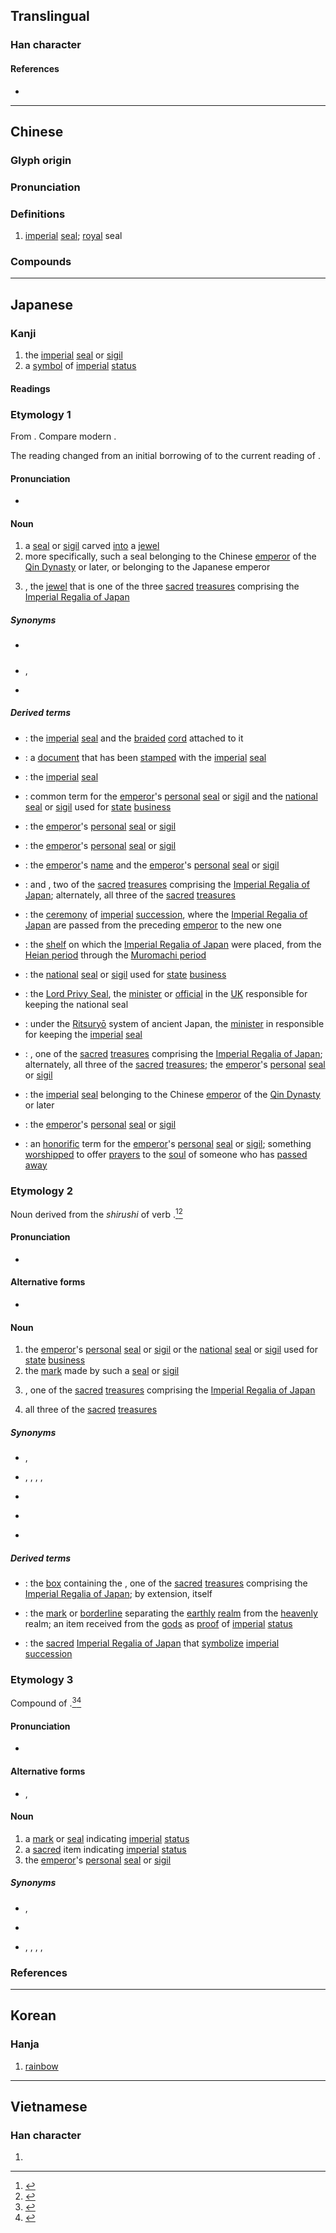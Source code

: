 {{also|玺}}
{{character info}}
==Translingual==

===Han character===
{{Han char|rn=96|rad=玉|as=14|sn=19|four=10103|canj=MBMGI|ids=⿱爾玉}}

====References====
* {{Han ref|kx=0744.150|dkj=21309|dj=1153.020|hdz=21144.050|uh=74BD|ud=29885|bh=C3A2|bd=50082}}

----

==Chinese==
{{zh-forms|s=玺|alt=鉨}}

===Glyph origin===
{{Han etym}}

===Pronunciation===
{{zh-pron
|m=xǐ
|m-s=
|c=saai2
|c-t=
|g=
|h=gd=sê3
|j=
|mb=
|md=
|mn=sú
|mn-t=si2
|w=
|x=
|mc=y
|oc=y
|cat=n
}}

===Definitions===
{{zh-hanzi}}

# {{lb|zh|historical}} [[imperial]] [[seal]]; [[royal]] seal

===Compounds===
{{zh-der|傳國璽|古璽文|國璽|璽印文字|璽書|璽綬|璽節|玉璽|符璽}}

----

==Japanese==

===Kanji===
{{ja-kanji|grade=c|rs=玉14}}

# the [[imperial]] [[seal]] or [[sigil]]
# a [[symbol]] of [[imperial]] [[status]]

====Readings====
{{ja-readings
|goon=し
|kanon=し
|kanyoon=じ
|kun=しるし-, みしるし
}}

===Etymology 1===
From {{bor|ja|ltc|-|sort=し'}} {{ltc-l|璽}}. Compare modern {{cog|cmn|-}} {{zh-l|璽}}.

The reading changed from an initial borrowing of {{IPAchar|/shi/|[ɕi]}} to the current reading of {{IPAchar|/ji/|[d͡ʑi]}}.

====Pronunciation====
* {{ja-pron|じ|y=o}}

====Noun====
{{ja-noun|じ|hhira=}}

# a [[seal]] or [[sigil]] carved [[into]] a [[jewel]]
# more specifically, such a seal belonging to the Chinese [[emperor]] of the [[w:Qin Dynasty|Qin Dynasty]] or later, or belonging to the Japanese emperor
# {{ja-l|八尺瓊曲玉||Yasakani no Magatama}}, the [[jewel]] that is one of the three [[sacred]] [[treasure]]s comprising the [[w:Imperial Regalia of Japan|Imperial Regalia of Japan]]

=====Synonyms=====
* {{sense|carved jewel}} {{ja-r|玉%璽|ぎょく%じ}}
* {{sense|imperial seal}} {{ja-r|玉%璽|ぎょく%じ}}, {{ja-r|御%璽|ぎょ%じ}}
* {{sense|imperial regalia}} {{ja-r|八%尺%瓊%曲%玉|^や%さか%に の% ^まが%たま}}

=====Derived terms=====
{{der-top}}
* {{ja-r|璽%綬|じ%じゅ}}: the [[imperial]] [[seal]] and the [[braid]]ed [[cord]] attached to it
* {{ja-r|璽%書|じ%しょ}}: a [[document]] that has been [[stamp]]ed with the [[imperial]] [[seal]]
* {{ja-r|璽%符|じ%ふ}}: the [[imperial]] [[seal]]
{{der-mid}}
* {{ja-r|印%璽|いん%じ}}: common term for the [[emperor]]'s [[personal]] [[seal]] or [[sigil]] and the [[national]] [[seal]] or [[sigil]] used for [[state]] [[business]]
* {{ja-r|玉%璽|ぎょく%じ}}: the [[emperor]]'s [[personal]] [[seal]] or [[sigil]]
* {{ja-r|御%璽|ぎょ%じ}}: the [[emperor]]'s [[personal]] [[seal]] or [[sigil]]
* {{ja-r|御%名 御%璽|ぎょ%めい ぎょ%じ}}: the [[emperor]]'s [[name]] and the [[emperor]]'s [[personal]] [[seal]] or [[sigil]]
* {{ja-r|剣%璽|けん%じ}}: {{m|ja|草薙の剣|tr=Kusanagi no Tsurugi}} and {{m|ja|八尺瓊勾玉|tr=Yasakani no Magatama}}, two of the [[sacred]] [[treasure]]s comprising the [[w:Imperial Regalia of Japan|Imperial Regalia of Japan]]; alternately, all three of the [[sacred]] [[treasure]]s
* {{ja-r|剣%璽 渡%御|けん%じ と%ぎょ}}: the [[ceremony]] of [[imperial]] [[succession]], where the [[w:Imperial Regalia of Japan|Imperial Regalia of Japan]] are passed from the preceding [[emperor]] to the new one
* {{ja-r|剣%璽 の 案|けん%じ の あん}}: the [[shelf]] on which the [[w:Imperial Regalia of Japan|Imperial Regalia of Japan]] were placed, from the [[w:Heian period|Heian period]] through the [[w:Muromachi period|Muromachi period]]
* {{ja-r|国%璽|こ%くじ}}: the [[national]] [[seal]] or [[sigil]] used for [[state]] [[business]]
* {{ja-r|国%璽 尚%書|こ%くじ しょう%しょ}}: the [[Lord Privy Seal]], the [[minister]] or [[official]] in the [[UK]] responsible for keeping the national seal
* {{ja-r|掌%璽%官|しょう%じ%かん}}: under the [[w:Ritsuryō|Ritsuryō]] system of ancient Japan, the [[minister]] in responsible for keeping the [[imperial]] [[seal]]
* {{ja-r|神%璽|しん%じ}}: {{m|ja|八尺瓊勾玉|tr=Yasakani no Magatama}}, one of the [[sacred]] [[treasure]]s comprising the [[w:Imperial Regalia of Japan|Imperial Regalia of Japan]]; alternately, all three of the [[sacred]] [[treasure]]s; the [[emperor]]'s [[personal]] [[seal]] or [[sigil]]
* {{ja-r|伝%国 の 璽|でん%こく の じ}}: the [[imperial]] [[seal]] belonging to the Chinese [[emperor]] of the [[w:Qin Dynasty|Qin Dynasty]] or later
* {{ja-r|宝%璽|ほう%じ}}: the [[emperor]]'s [[personal]] [[seal]] or [[sigil]]
* {{ja-r|霊%璽|れい%じ}}: an [[honorific]] term for the [[emperor]]'s [[personal]] [[seal]] or [[sigil]]; something [[worship]]ped to offer [[prayer]]s to the [[soul]] of someone who has [[pass away|passed away]]
{{der-bottom}}

===Etymology 2===
Noun derived from the {{m|ja|連用形|tr=ren'yōkei||stem form}} ''shirushi'' of verb {{m|ja|印す|tr=shirusu||to stamp with a seal or sigil; to mark or brand}}.<ref name="KDJ">{{R:Kokugo Dai Jiten}}</ref><ref name="DJR">{{R:Daijirin}}</ref>

====Pronunciation====
* {{ja-pron|しるし|acc=h|y=k|acc_ref=NHK}}

====Alternative forms====
* {{ja-l|印}}

====Noun====
{{ja-noun|しるし}}

# the [[emperor]]'s [[personal]] [[seal]] or [[sigil]] or the [[national]] [[seal]] or [[sigil]] used for [[state]] [[business]]
# the [[mark]] made by such a [[seal]] or [[sigil]]
# {{ja-l|八尺瓊勾玉||Yasakani no Magatama}}, one of the [[sacred]] [[treasure]]s comprising the [[w:Imperial Regalia of Japan|Imperial Regalia of Japan]]
# all three of the [[sacred]] [[treasure]]s

=====Synonyms=====
* {{sense|imperial seal}} {{ja-r|印%璽|いん%じ}}, {{ja-r|御%璽|ぎょ%じ}}
* {{sense|emperor's seal}} {{ja-r|印%璽|いん%じ}}, {{ja-r|御%璽|ぎょ%じ}}, {{ja-r|璽%符|じ%ふ}}, {{ja-r|宝%璽|ほう%じ}}, {{ja-r|霊%璽|れい%じ}}
* {{sense|national seal}} {{ja-r|国%璽|こく%じ}}
* {{sense|imperial regalia}} {{ja-r|八%尺%瓊%勾%玉|^や%さか%に の% ^まが%たま}}
* {{sense|all three imperial regalia}} {{ja-r|三%種の神%器|^さん%しゅ の ^しん%き}}

=====Derived terms=====
{{der-top}}
* {{ja-r|璽の御%筥|しるし の み%はこ}}: the [[box]] containing the {{m|ja|八尺瓊勾玉|tr=Yasakani no Magatama}}, one of the [[sacred]] [[treasure]]s comprising the [[w:Imperial Regalia of Japan|Imperial Regalia of Japan]]; by extension, {{m|ja|八尺瓊勾玉|tr=Yasakani no Magatama}} itself
{{der-mid}}
* {{ja-r|天つ璽|あま つ しるし}}: the [[mark]] or [[borderline]] separating the [[earthly]] [[realm]] from the [[heavenly]] realm; an item received from the [[god]]s as [[proof]] of [[imperial]] [[status]]
* {{ja-r|御%璽|み%しるし}}: the [[sacred]] [[w:Imperial Regalia of Japan|Imperial Regalia of Japan]] that [[symbolize]] [[imperial]] [[succession]]
{{der-bottom}}

===Etymology 3===
Compound of {{prefix|ja|sort=みしるし|御|tr1=mi|pos1=honorific prefix|璽|tr2=shirushi|t2=imperial mark, seal, or sigil}}.<ref name="KDJ">{{R:Kokugo Dai Jiten}}</ref><ref name="DJR">{{R:Daijirin}}</ref>

====Pronunciation====
* {{ja-pron|みしるし|y=k}}

====Alternative forms====
* {{ja-l|御璽}}, {{ja-l|御印}}

====Noun====
{{ja-noun|みしるし}}

# a [[mark]] or [[seal]] indicating [[imperial]] [[status]]
# a [[sacred]] item indicating [[imperial]] [[status]]
# the [[emperor]]'s [[personal]] [[seal]] or [[sigil]]

=====Synonyms=====
* {{sense|imperial seal}} {{ja-r|印%璽|いん%じ}}, {{ja-r|御%璽|ぎょ%じ}}
* {{sense|sacred item}} {{ja-r|神%器|しん%き}}
* {{sense|emperor's seal}} {{ja-r|印%璽|いん%じ}}, {{ja-r|御%璽|ぎょ%じ}}, {{ja-r|璽%符|じ%ふ}}, {{ja-r|宝%璽|ほう%じ}}, {{ja-r|霊%璽|れい%じ}}

===References===
<references/>

----

==Korean==

===Hanja===
{{ko-hanja|hangeul=새|eumhun=|rv=sae|mr=sae|y=say}}

# [[rainbow]]

----

==Vietnamese==

===Han character===
{{vi-hantu|[[tỉ]], [[tỷ]]|rs=玉14}}

# {{rfdef|vi|sort=玉14}}